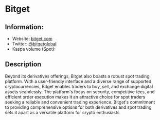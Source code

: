 
# Bitget

## Information:
- Website: [bitget.com](https://bitget.com/)
- Twitter: [@bitgetglobal](https://twitter.com/bitgetglobal)
- Kaspa volume (Spot): <ExchangeVolume coin="kaspa" exchange="bitget"/>

## Description
Beyond its derivatives offerings, Bitget also boasts a robust spot trading platform. With a user-friendly interface and a diverse range of supported cryptocurrencies, Bitget enables traders to buy, sell, and exchange digital assets seamlessly. The platform's focus on security, competitive fees, and efficient order execution makes it an attractive choice for spot traders seeking a reliable and convenient trading experience. Bitget's commitment to providing comprehensive options for both derivatives and spot trading sets it apart as a versatile platform for crypto enthusiasts.
